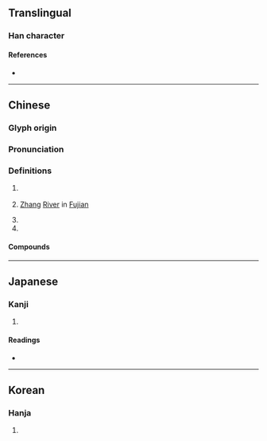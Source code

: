 {{character info/new}}
==Translingual==

===Han character===
{{Han char|rn=85|rad=水|as=11|sn=14|four=30146|canj=EYTJ|ids=⿰氵章}}

====References====
* {{Han ref|kx=0647.090|dkj=18174|dj=1057.080|hdz=31728.030|uh=6F33|ud=28467|bh=BA73|bd=47731}}

----

==Chinese==
{{zh-forms}}

===Glyph origin===
{{Han etym}}

===Pronunciation===
{{zh-pron
|m=Zhāng
|c=zoeng1
|mn=qz:cheng/xm:chiuⁿ/zz:chioⁿ/qz,xm:chiong/tw,xm,zz:chiang
|mn_note=cheng/chiuⁿ/chioⁿ - vernacular; chiong/chiang - literary
|mc=y
|oc=y
|cat=pn
}}

===Definitions===
{{zh-hanzi}}

# {{zh-div|河}} {{w|Zhang River}} {{gloss|river flowing from [[Shanxi]] to [[Hebei]]}}
# {{zh-div|江}} [[Zhang]] [[river|River]] in [[Fujian]]
# {{zh-short|漳州}}
# {{surname|lang=zh}}

====Compounds====
{{zh-der|漳州|漳水|漳江|漳浦|漳絨|漳緞}}

{{zh-cat|Rivers in China}}

----

==Japanese==

===Kanji===
{{ja-kanji|grade=|rs=水11}}

# {{defn|lang=ja|sort=水11}}

====Readings====
* {{ja-readings|on=[[しょう]] (shō)|kun=[[ささえる]] (sasaeru)}}

----

==Korean==

===Hanja===
{{ko-hanja|hangeul=장|eumhun=|rv=jang|mr=chang|y=cang}}

# {{defn|lang=ko|sort=水11}}
